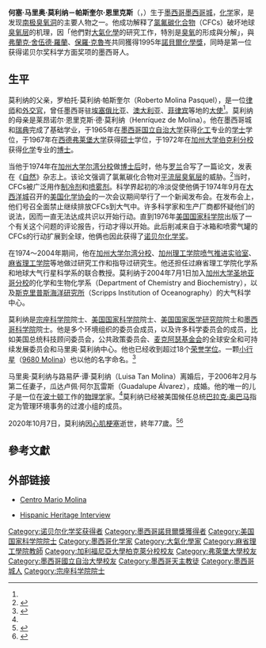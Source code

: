 {{Infobox Scientist
|name              = 马里奥·莫利纳[[File:Nobel_prize_medal.svg|25px]]<br/>{{lang|es|José Mario Molina-Pasquel Henríquez}}
|image             = Mario Molina 1c389 8387.jpg
|image_size        = 180px
|caption           = 马里奥·莫利纳在[[墨西哥|墨西哥]][[参议院|参议院]]
|birth_date        = {{Birth date|1943|3|19}}
|birth_place       = {{flag|墨西哥|1934}}[[墨西哥城|墨西哥城]]
|death_date        = {{death date and age|2020|10|7|1943|3|19}}
|death_place       = {{MEX}}[[墨西哥城|墨西哥城]]
|nationality       = {{MEX}}<br/>{{USA}}
|field             = [[大气化学|大气化学]]
|work_institution  = [[加州大学圣地亚哥分校|加州大学圣地亚哥分校]]、[[加州大学尔湾分校|加州大学尔湾分校]]、[[加州理工学院|加州理工学院]][[喷气推进实验室|喷气推进实验室]]、[[麻省理工学院|麻省理工学院]]
|alma_mater        = [[墨西哥国立自治大学|墨西哥国立自治大学]]、[[弗莱堡大学|弗莱堡大学]]、[[加州大学伯克利分校|加州大学伯克利分校]]
|doctoral_advisor  = [[乔治·C·皮蒙特尔|乔治·C·皮蒙特尔]] <ref name="autobiography">{{citeweb | last = Molina | first = Mario | title = Autobiography | url = http://nobelprize.org/nobel_prizes/chemistry/laureates/1995/molina-autobio.html | publisher = [[诺贝尔基金会|诺贝尔基金会]] | year = 2007 | accessdate = 2008-05-30 | archive-date = 2018-12-26 | archive-url = https://web.archive.org/web/20181226103154/https://www.nobelprize.org/nobel_prizes/chemistry/laureates/1995/molina-autobio.html | dead-url = no }}</ref>
|doctoral_students = 
|known_for         = 研究[[CFCs|CFCs]]对[[平流层|平流层]][[臭氧层|臭氧层]]的威胁。
|influences        = 
|influenced        = 
|prizes            = [[泰勒环境成就奖|泰勒环境成就奖]]（1983）、[[NASA杰出科学成就奖|NASA杰出科学成就奖]] (1989)、<ref name="mit">{{citeweb | author = [[麻省理工学院|麻省理工学院]] | title = MIT's Mario Molina wins Nobel Prize in chemistry for discovery of ozone depletion | url = http://web.mit.edu/newsoffice/1995/molina.html | date = October 11, 1995 | accessdate = 2008-05-31 | archive-date = 2014-03-19 | archive-url = https://web.archive.org/web/20140319013726/http://web.mit.edu/newsoffice/1995/molina.html | dead-url = no }}</ref>[[诺贝尔化学奖|诺贝尔化学奖]]（1995）、[[联合国环境署笹川环境奖|联合国环境署笹川环境奖]]（1999）。
|religion          = [[罗马天主教|罗马天主教]]，[[宗座科学院|宗座科学院]]院士
|footnotes         = 
}}

'''何塞·马里奥·莫利纳－帕斯奎尔·恩里克斯'''（{{lang-es|'''José Mario Molina-Pasquel Henríquez'''}}，{{bd|1943年|3月19日|2020年|10月7日|catIdx=Henríquez, José}}）生于[[墨西哥|墨西哥]][[墨西哥城|墨西哥城]]，[[化学|化学]]家，是发现[[南极|南极]][[臭氧洞|臭氧洞]]的主要人物之一。他成功解释了[[氯氟碳化合物|氯氟碳化合物]]（CFCs）破坏地球[[臭氧层|臭氧层]]的机理，因「他們對[[大氣化學|大氣化學]]的研究工作，特別是[[臭氧|臭氧]]的形成與分解」，與[[弗蘭克·舍伍德·羅蘭|弗蘭克·舍伍德·羅蘭]]、[[保羅·克魯岑|保羅·克魯岑]]共同獲得1995年[[諾貝爾化學獎|諾貝爾化學獎]]，同時是第一位获得诺贝尔奖科学方面奖项的墨西哥人。

==生平==
莫利纳的父亲，罗柏托·莫利纳·帕斯奎尔（Roberto Molina Pasquel），是一位[[律师|律师]]和[[外交官|外交官]]，曾任墨西哥驻[[埃塞俄比亚|埃塞俄比亚]]、[[澳大利亚|澳大利亚]]、[[菲律宾|菲律宾]]等地的[[大使|大使]]<ref name="autobiography" />。莫利纳的母亲是莱昂诺尔·恩里克斯·德·莫利纳（Henríquez de Molina）。他在墨西哥城和[[瑞典|瑞典]]完成了基础学业，于1965年在[[墨西哥国立自治大学|墨西哥国立自治大学]]获得[[化工|化工]]专业的[[学士|学士]]学位，于1967年在[[西德|西德]][[弗莱堡大学|弗莱堡大学]]获得[[硕士|硕士]]学位，于1972年在[[加州大学伯克利分校|加州大学伯克利分校]]获得[[化学|化学]]专业的[[博士|博士]]。 

当他于1974年在[[加州大学尔湾分校|加州大学尔湾分校]]做[[博士后|博士后]]时，他与[[弗兰克·舍伍德·罗兰|罗兰]]合写了一篇论文，发表在《[[自然_(期刊)|自然]]》杂志上。该论文强调了氯氟碳化合物对[[平流层|平流层]][[臭氧层|臭氧层]]的威胁。<ref>{{citeweb|author=Mario Molina and FS Rowland |title=Stratospheric Sink for Chlorofluoromethanes: Chlorine Atom-Catalysed Destruction of Ozone | publisher= Nature 249 | date= 28 June 1974 | pages = 810-2 | url=http://dx.doi.org/10.1038/249810a0 | doi=10.1038/249810a0 }}</ref>当时，CFCs被广泛用作[[制冷剂|制冷剂]]和[[喷雾剂|喷雾剂]]。科学界起初的冷淡促使他俩于1974年9月在[[大西洋城|大西洋城]]召开的[[美国化学协会|美国化学协会]]的一次会议期间举行了一个新闻发布会。在发布会上，他们号召全面禁止继续排放CFCs到大气中。许多科学家和生产厂商都怀疑他们的说法，因而一直无法达成共识以开始行动。直到1976年[[美国国家科学院|美国国家科学院]]出版了一个有关这个问题的评论报告，行动才得以开始。此后削减来自于冰箱和喷雾气罐的CFCs的行动扩展到全球，他俩也因此获得了[[诺贝尔化学奖|诺贝尔化学奖]]。

在1974～2004年期间，他在[[加州大学尔湾分校|加州大学尔湾分校]]、[[加州理工学院|加州理工学院]][[喷气推进实验室|喷气推进实验室]]、[[麻省理工学院|麻省理工学院]]等地做过研究工作和指导过研究生。他还担任过麻省理工学院化学系和地球大气行星科学系的联合教授。莫利纳于2004年7月1日加入[[加州大学圣地亚哥分校|加州大学圣地亚哥分校]]的化学和生物化学系（Department of Chemistry and Biochemistry），以及[[斯克里普斯海洋研究所|斯克里普斯海洋研究所]]（Scripps Institution of Oceanography）的大气科学中心。

莫利纳是[[宗座科学院|宗座科学院]]院士、[[美国国家科学院|美国国家科学院]]院士、[[美国国家医学研究院|美国国家医学研究院]]院士和[[墨西哥科学院|墨西哥科学院]]院士。他是多个环境组织的委员会成员，以及许多科学委员会的成员，比如美国总统科技顾问委员会，公共政策委员会、[[麦克阿瑟基金会|麦克阿瑟基金会]]的全球安全和可持续发展委员会和马里奥·莫利纳中心。他也已经收到超过18个[[荣誉学位|荣誉学位]]。一颗[[小行星|小行星]]（[[9680_Molina|9680 Molina]]）也以他的名字命名。<ref>{{citeweb | author=[[喷气推进实验室|喷气推进实验室]] Small-Body Database Browser | title=9680 Molina (3557 P-L) | url=http://ssd.jpl.nasa.gov/sbdb.cgi?sstr=9680 | accessdate=2008-05-30 | archive-date=2014-09-25 | archive-url=https://web.archive.org/web/20140925104312/http://ssd.jpl.nasa.gov/sbdb.cgi?sstr=9680 | dead-url=no }}</ref>

马里奥·莫利纳与路易萨·谭·莫利纳（Luisa Tan Molina）离婚后，于2006年2月与第二任妻子，瓜达卢佩·阿尔瓦雷斯（Guadalupe Álvarez），成婚。他的唯一的儿子是一位在[[波士顿|波士顿]]工作的[[物理学|物理学]]家。<ref name="autobiography"/>莫利纳已经被美国候任总统[[巴拉克·奥巴马|巴拉克·奥巴马]]指定为管理环境事务的过渡小组的成员。

2020年10月7日，莫利纳因[[心肌梗塞|心肌梗塞]]逝世，終年77歲。<ref>{{cite news |url=https://abcnews.go.com/Technology/wireStory/mario-molina-mexico-chemistry-nobel-winner-dies-77-73488415 |title=Mario Molina, Mexico chemistry Nobel winner, dies at 77 |publisher=ABC News |date=2020-10-08 |access-date=2020-10-08 |language=en |archive-date=2020-10-08 |archive-url=https://web.archive.org/web/20201008070339/https://abcnews.go.com/Technology/wireStory/mario-molina-mexico-chemistry-nobel-winner-dies-77-73488415 |dead-url=no }}</ref><ref>{{cite news |url=https://www.eluniversal.com.mx/ciencia-y-salud/muere-mario-molina-ganador-del-premio-nobel-1995 |title=Mario Molina, ganador del Premio Nobel 1995, muere a causa de un infarto |publisher=El Universal |date=2020-10-07 |access-date=2020-10-08 |language=es |archive-date=2020-10-08 |archive-url=https://web.archive.org/web/20201008070341/https://www.eluniversal.com.mx/ciencia-y-salud/muere-mario-molina-ganador-del-premio-nobel-1995 |dead-url=no }}</ref>

==參考文獻==
{{reflist}}

==外部链接==
* {{es}}[http://www.centromariomolina.org/ Centro Mario Molina] {{Wayback|url=http://www.centromariomolina.org/ |date=20081019190238 }} 
* {{en}}[http://teacher.scholastic.com/activities/hispanic/molinatscript.htm Hispanic Heritage Interview] {{Wayback|url=http://teacher.scholastic.com/activities/hispanic/molinatscript.htm |date=20051102055752 }}


{{诺贝尔化学奖获得者 (1976年－2000年)}}

{{Authority control}}
{{DEFAULTSORT:Molina, Mario J.}}
[[Category:诺贝尔化学奖获得者|Category:诺贝尔化学奖获得者]]
[[Category:墨西哥諾貝爾獎獲得者|Category:墨西哥諾貝爾獎獲得者]]
[[Category:美国国家科学院院士|Category:美国国家科学院院士]]
[[Category:墨西哥化学家|Category:墨西哥化学家]]
[[Category:大氣化學家|Category:大氣化學家]]
[[Category:麻省理工學院教師|Category:麻省理工學院教師]]
[[Category:加利福尼亞大學柏克萊分校校友|Category:加利福尼亞大學柏克萊分校校友]]
[[Category:弗萊堡大學校友|Category:弗萊堡大學校友]]
[[Category:墨西哥國立自治大學校友|Category:墨西哥國立自治大學校友]]
[[Category:墨西哥天主教徒|Category:墨西哥天主教徒]]
[[Category:墨西哥城人|Category:墨西哥城人]]
[[Category:宗座科学院院士|Category:宗座科学院院士]]